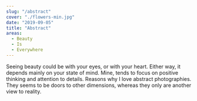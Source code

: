 ```yaml
---
slug: "/abstract"
cover: "./flowers-min.jpg"
date: "2019-09-05"
title: "Abstract"
areas:
  - Beauty
  - Is
  - Everywhere 
---
```


Seeing beauty could be with your eyes, or with your heart. Either way, it depends mainly on your state of mind. Mine, tends to focus on positive thinking and attention to details. Reasons why I love abstract photographies. They seems to be doors to other dimensions, whereas they only are another view to reality.
